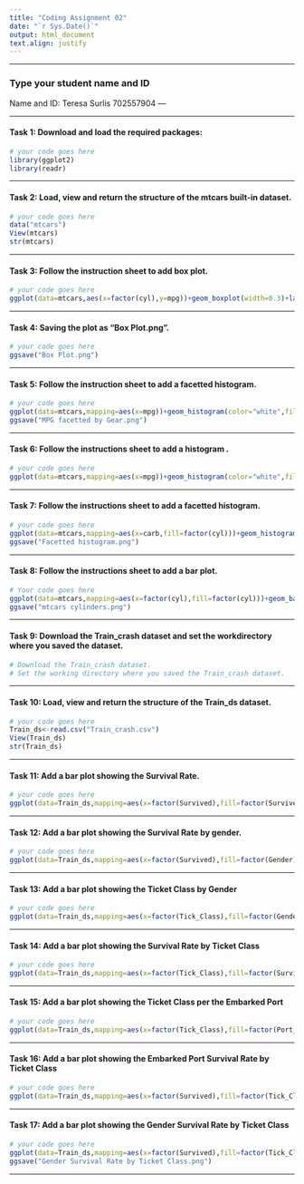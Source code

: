 ---
title: "Coding Assignment 02"
date: "`r Sys.Date()`"
output: html_document
text.align: justify
---

----

### Type your student name and ID

Name and ID: 
Teresa Surlis 702557904
---

----

#### Task 1: Download and load the required packages:

```{r}
# your code goes here
library(ggplot2)
library(readr)
```

----

#### Task 2: Load, view and return the structure of the mtcars built-in dataset.

```{r}
# your code goes here
data("mtcars")
View(mtcars)
str(mtcars)
```

----

#### Task 3: Follow the instruction sheet to add box plot.

```{r}
# your code goes here
ggplot(data=mtcars,aes(x=factor(cyl),y=mpg))+geom_boxplot(width=0.3)+labs(x="Cyl",y="Mpg",title="Box Plots")+stat_summary(fun="mean",geom="point",shape=21,size=1.5,fill="blue")
```

----

#### Task 4: Saving the plot as "Box Plot.png".

```{r}
# your code goes here
ggsave("Box Plot.png")
```

----

#### Task 5: Follow the instruction sheet to add a facetted histogram.

```{r}
# your code goes here
ggplot(data=mtcars,mapping=aes(x=mpg))+geom_histogram(color="white",fill="blue4",binwidth=5)+facet_wrap(~gear,nrow=3)+theme_bw()
ggsave("MPG facetted by Gear.png")
```

----

#### Task 6: Follow the instructions sheet to add a histogram .

```{r}
# your code goes here
ggplot(data=mtcars,mapping=aes(x=mpg))+geom_histogram(color="white",fill="red",bins=4)+labs(x="Miles per Gallon (mpg)",y="Count",title="A Histogram for MPG",subtitle="mtcars dataset")+theme_bw()
```

----

#### Task 7: Follow the instructions sheet to add a facetted histogram.

```{r}
# your code goes here
ggplot(data=mtcars,mapping=aes(x=carb,fill=factor(cyl)))+geom_histogram(binwidth=3,color="blue")+labs(x="Carburetors",y="Frequency")+facet_wrap(~factor(cyl))+theme_light()+theme(legend.position="top")
ggsave("Facetted histogram.png")
```

----

#### Task 8: Follow the instructions sheet to add a bar plot.

```{r}
# Your code goes here
ggplot(data=mtcars,mapping=aes(x=factor(cyl),fill=factor(cyl)))+geom_bar(width=0.5)+labs(x="Cylinder",y="Count",title="Bar plot for mtcars cylinders")+theme_bw()+theme(legend.position="none")
ggsave("mtcars cylinders.png")
```

----

#### Task 9: Download the Train_crash dataset and set the workdirectory where you saved the dataset.

```{r}
# Download the Train_crash dataset.
# Set the working directory where you saved the Train_crash dataset.
```

----

#### Task 10: Load, view and return the structure of the Train_ds dataset.

```{r}
# your code goes here
Train_ds<-read.csv("Train_crash.csv")
View(Train_ds)
str(Train_ds)
```

----

#### Task 11: Add a bar plot showing the Survival Rate.

```{r}
# your code goes here
ggplot(data=Train_ds,mapping=aes(x=factor(Survived),fill=factor(Survived)))+geom_bar(width=0.5)+labs(x="Survived",y="Passenger_Count",title="Train Crash Survival Rate")+theme_light()
```

----

#### Task 12: Add a bar plot showing the Survival Rate by gender.

```{r}
# your code goes here
ggplot(data=Train_ds,mapping=aes(x=factor(Survived),fill=factor(Gender)))+geom_bar(width=0.5)+labs(x="Survived",y="Passenger Count",title="Train Crash Survival Rate by Gender")+theme_bw()
```

----

#### Task 13: Add a bar plot showing the Ticket Class by Gender

```{r}
# your code goes here
ggplot(data=Train_ds,mapping=aes(x=factor(Tick_Class),fill=factor(Gender)))+geom_bar(width=0.8,position="dodge")+labs(x="Ticket Class",y="Passenger Count",title="Ticket Class by Gender")+theme_bw()
```


----

#### Task 14: Add a bar plot showing the Survival Rate by Ticket Class

```{r}
# your code goes here
ggplot(data=Train_ds,mapping=aes(x=factor(Tick_Class),fill=factor(Survived)))+geom_bar(width=0.7,position="dodge")+labs(x="Ticket Class",y="Passenger Count",title="Train Crash Survival Rates by Ticket Class")+theme_light()
```

----

#### Task 15: Add a bar plot showing the Ticket Class per the Embarked Port

```{r}
# your code goes here
ggplot(data=Train_ds,mapping=aes(x=factor(Tick_Class),fill=factor(Port_embark)))+geom_bar(width=0.8,position="dodge")+labs(x="Ticket Class",y="Passenger_Count",title="Ticket Class per the Embarked Port")+theme_light()
```

----

#### Task 16: Add a bar plot showing the Embarked Port Survival Rate by Ticket Class

```{r}
# your code goes here
ggplot(data=Train_ds,mapping=aes(x=factor(Survived),fill=factor(Tick_Class)))+geom_bar(width=0.8,position="dodge")+labs(x="Survived",y="Passenger Count",title="Embarked Port Survival Rate by Ticket Class")+facet_wrap(~factor(Port_embark))+theme_light()
```

----

#### Task 17: Add a bar plot showing the Gender Survival Rate by Ticket Class

```{r}
# your code goes here
ggplot(data=Train_ds,mapping=aes(x=factor(Survived),fill=factor(Tick_Class)))+geom_bar(width=0.7,position="dodge")+labs(x="Survived",y="Passenger Count",title="Gender Survival Rate by Ticket Class")+facet_wrap(~factor(Gender))+theme_light()
ggsave("Gender Survival Rate by Ticket Class.png")
```

----
